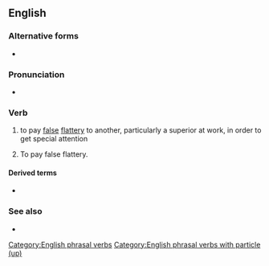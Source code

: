 {{also|kiss-up}}
==English==

===Alternative forms===
* {{l|en|kiss-up}}

===Pronunciation===
* {{audio|en|En-au-kiss up.ogg|Audio (AU)}}

===Verb===
{{en-verb|kisses up|kissing up|kissed up}}

# {{lb|en|transitive|idiomatic}} to pay [[false]] [[flattery]] to another, particularly a superior at work, in order to get special attention
#: {{ux|en|Yes, I watched Joe '''kissing up''' the boss and was very [[annoyed]] when he got my promotion!}}
# {{lb|en|intransitive|idiomatic}} To pay false flattery.
#: {{ux|en|He '''kisses up''' more than he works.}}

====Derived terms====
* {{l|en|kiss up to}}

===See also===
* {{l|en|kiss up, kick down}}

[[Category:English phrasal verbs]]
[[Category:English phrasal verbs with particle (up)]]